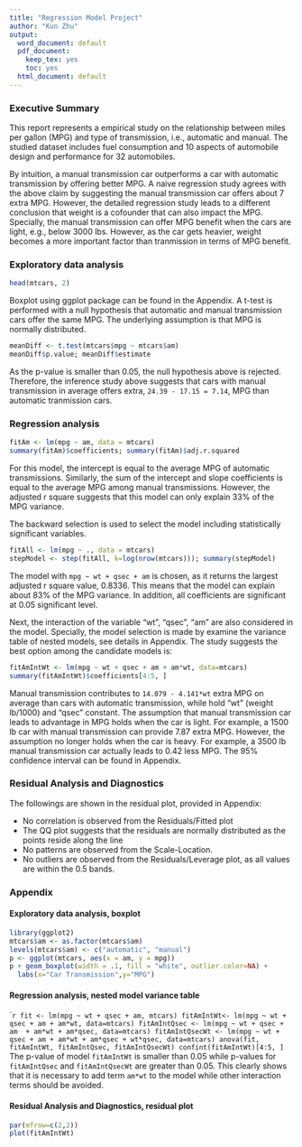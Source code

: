 ```yaml
---
title: "Regression Model Project"
author: "Kun Zhu"
output:
  word_document: default
  pdf_document:
    keep_tex: yes
    toc: yes
  html_document: default
---
```


### Executive Summary
This report represents a empirical study on the relationship between miles per gallon (MPG) and type of transmission, i.e., automatic and manual. The studied dataset includes fuel consumption and 10 aspects of automobile design and performance for 32 automobiles. 

By intuition, a manual transmission car outperforms a car with automatic transmission by offering better MPG. A naive regression study agrees with the above claim by suggesting the manual transmission car offers about 7 extra MPG. However, the detailed regression study leads to a different conclusion that weight is a cofounder that can also impact the MPG. Specially, the manual transmission can offer MPG benefit when the cars are light, e.g., below 3000 lbs. However, as the car gets heavier, weight becomes a more important factor than tranmission in terms of MPG benefit.

### Exploratory data analysis
```r
head(mtcars, 2)
```
Boxplot using ggplot package can be found in the Appendix. A t-test is performed with a null hypothesis that automatic and manual transmission cars offer the same MPG. The underlying assumption is that MPG is normally distributed.
```r
meanDiff <- t.test(mtcars$mpg ~ mtcars$am)
meanDiff$p.value; meanDiff$estimate
```
As the p-value is smaller than 0.05, the null hypothesis above is rejected. Therefore, the inference study above suggests that cars with manual transmission in average offers extra, ```24.39 - 17.15 = 7.14```, MPG than automatic tranmission cars. 

### Regression analysis
```r
fitAm <- lm(mpg ~ am, data = mtcars)
summary(fitAm)$coefficients; summary(fitAm)$adj.r.squared
```
For this model, the intercept is equal to the average MPG of automatic transmissions. Similarly, the sum of the intercept and slope coefficients is equal to the average MPG among manual transmissions. However, the adjusted r square suggests that this model can only explain 33% of the MPG variance.

The backward selection is used to select the model including statistically significant variables.
```r
fitAll <- lm(mpg ~ ., data = mtcars)
stepModel <- step(fitAll, k=log(nrow(mtcars))); summary(stepModel)
```
The model with ```mpg ~ wt + qsec + am ``` is chosen, as it returns the largest adjusted r square value, 0.8336. This means that the model can explain about 83% of the MPG variance. In addition, all coefficients are significant at 0.05 significant level. 

Next, the interaction of the variable "wt", "qsec", "am" are also considered in the model. Specially, the model selection is made by examine the variance table of nested models, see details in Appendix. The study suggests the best option among the candidate models is: 
```r
fitAmIntWt <- lm(mpg ~ wt + qsec + am + am*wt, data=mtcars)
summary(fitAmIntWt)$coefficients[4:5, ]
````
Manual transmission contributes to ```14.079 - 4.141*wt``` extra MPG on average than cars with automatic transmission, while hold "wt" (weight lb/1000) and "qsec" constant. The assumption that manual transmission car leads to advantage in MPG holds when the car is light. For example, a 1500 lb car with manual transmission can provide 7.87 extra MPG. However, the assumption no longer holds when the car is heavy. For example, a 3500 lb manual transmission car actually leads to 0.42 less MPG. The 95% confidence interval can be found in Appendix.

### Residual Analysis and Diagnostics
The followings are shown in the residual plot, provided in Appendix:

* No correlation is observed from the Residuals/Fitted plot
* The QQ plot suggests that the residuals are normally distributed as the points reside along the line
* No patterns are observed from the Scale-Location.
* No outliers are observed from the Residuals/Leverage plot, as all values are within the 0.5 bands.

### Appendix

#### Exploratory data analysis, boxplot 
```r
library(ggplot2)
mtcars$am <- as.factor(mtcars$am)
levels(mtcars$am) <- c("automatic", "manual")
p <- ggplot(mtcars, aes(x = am, y = mpg))
p + geom_boxplot(width = .1, fill = "white", outlier.color=NA) + 
  labs(x="Car Transmission",y="MPG")
```

#### Regression analysis, nested model variance table 
````r
fit <- lm(mpg ~ wt + qsec + am, mtcars)
fitAmIntWt<- lm(mpg ~ wt + qsec + am + am*wt, data=mtcars)
fitAmIntQsec <- lm(mpg ~ wt + qsec + am  + am*wt + am*qsec, data=mtcars)
fitAmIntQsecWt <- lm(mpg ~ wt + qsec + am + am*wt + am*qsec + wt*qsec, data=mtcars)
anova(fit, fitAmIntWt, fitAmIntQsec, fitAmIntQsecWt)
confint(fitAmIntWt)[4:5, ]
```
The p-value of model ```fitAmIntWt``` is smaller than 0.05 while p-values for ```fitAmIntQsec``` and ```fitAmIntQsecWt``` are greater than 0.05. This clearly shows that it is necessary to add term ```am*wt``` to the model while other interaction terms should be avoided.

#### Residual Analysis and Diagnostics, residual plot
```r
par(mfrow=c(2,2))
plot(fitAmIntWt)
```